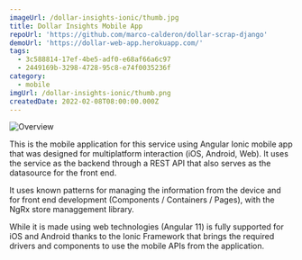 ```yaml
---
imageUrl: /dollar-insights-ionic/thumb.jpg
title: Dollar Insights Mobile App
repoUrl: 'https://github.com/marco-calderon/dollar-scrap-django'
demoUrl: 'https://dollar-web-app.herokuapp.com/'
tags:
  - 3c588814-17ef-4be5-adf0-e68af66a6c97
  - 2449169b-3298-4728-95c8-e74f0035236f
category:
  - mobile
imgUrl: /dollar-insights-ionic/thumb.png
createdDate: 2022-02-08T08:00:00.000Z
---
```


![Overview](/dollar-insights-ionic/1.jpg)

This is the mobile application for this service using Angular Ionic mobile app that was designed for multiplatform interaction (iOS, Android, Web). It uses the service as the backend through a REST API that also serves as the datasource for the front end.

It uses known patterns for managing the information from the device and for front end development (Components / Containers / Pages), with the NgRx store managgement library.

While it is made using web technologies (Angular 11) is fully supported for iOS and Android thanks to the Ionic Framework that brings the required drivers and components to use the mobile APIs from the application.
